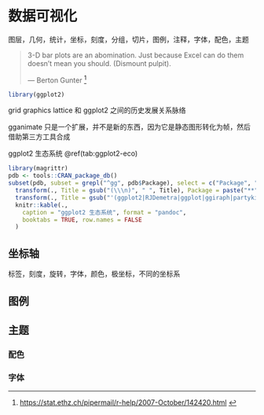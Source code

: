 # 数据可视化 {#chap:data-visualization}

图层，几何，统计，坐标，刻度，分组，切片，图例，注释，字体，配色，主题

> 3-D bar plots are an abomination. Just because Excel can do them doesn't mean you should. (Dismount pulpit).
>
>   --- Berton Gunter [^BG-help-2007]
      

[^BG-help-2007]: <https://stat.ethz.ch/pipermail/r-help/2007-October/142420.html>
<!-- 更重要的是作图的原则，精准，美观 -->

```r
library(ggplot2)
```

grid graphics lattice 和 ggplot2 之间的历史发展关系脉络

gganimate 只是一个扩展，并不是新的东西，因为它是静态图形转化为帧，然后借助第三方工具合成

ggplot2 生态系统 \@ref(tab:ggplot2-eco)

```r
library(magrittr)
pdb <- tools::CRAN_package_db()
subset(pdb, subset = grepl("^gg", pdb$Package), select = c("Package", "Title")) %>%
  transform(., Title = gsub("(\\\n)", " ", Title), Package = paste("**", Package, "**", sep = "")) %>%
  transform(., Title = gsub("'(ggplot2|RJDemetra|ggplot|ggiraph|partykit|RStudio|UpSet|ggmap|stats|Geoms|table1|Plotly|grob)'", "\\1", Title)) %>%
  knitr::kable(.,
    caption = "ggplot2 生态系统", format = "pandoc",
    booktabs = TRUE, row.names = FALSE
  )
```

## 坐标轴 {#subsec:axis}

标签，刻度，旋转，字体，颜色，极坐标，不同的坐标系

## 图例


## 主题

### 配色

### 字体

